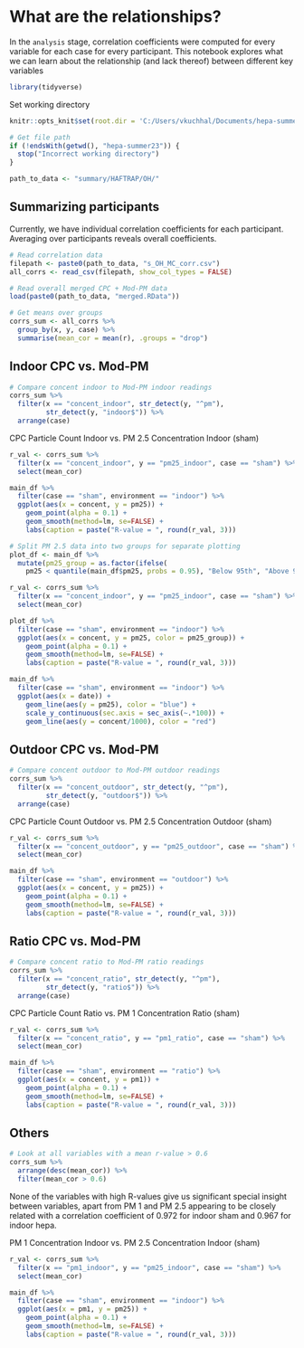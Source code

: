 # What are the relationships?
In the `analysis` stage, correlation coefficients were computed for every variable for each case for every participant. This notebook explores what we can learn about the relationship (and lack thereof) between different key variables

```r
library(tidyverse)
```

Set working directory
```r
knitr::opts_knit$set(root.dir = 'C:/Users/vkuchhal/Documents/hepa-summer23')
```

```r
# Get file path
if (!endsWith(getwd(), "hepa-summer23")) {
  stop("Incorrect working directory")
}
```

```r
path_to_data <- "summary/HAFTRAP/OH/"
```

## Summarizing participants
Currently, we have individual correlation coefficients for each participant. Averaging over participants reveals overall coefficients.

```r
# Read correlation data
filepath <- paste0(path_to_data, "s_OH_MC_corr.csv")
all_corrs <- read_csv(filepath, show_col_types = FALSE)
```

```r
# Read overall merged CPC + Mod-PM data
load(paste0(path_to_data, "merged.RData"))
```


```r
# Get means over groups
corrs_sum <- all_corrs %>%
  group_by(x, y, case) %>%
  summarise(mean_cor = mean(r), .groups = "drop")
```

## Indoor CPC vs. Mod-PM
```r
# Compare concent indoor to Mod-PM indoor readings
corrs_sum %>%
  filter(x == "concent_indoor", str_detect(y, "^pm"), 
         str_detect(y, "indoor$")) %>%
  arrange(case)
```
CPC Particle Count Indoor vs. PM 2.5 Concentration Indoor (sham)
```r
r_val <- corrs_sum %>%
  filter(x == "concent_indoor", y == "pm25_indoor", case == "sham") %>%
  select(mean_cor)

main_df %>%
  filter(case == "sham", environment == "indoor") %>%
  ggplot(aes(x = concent, y = pm25)) +
    geom_point(alpha = 0.1) +
    geom_smooth(method=lm, se=FALSE) +
    labs(caption = paste("R-value = ", round(r_val, 3)))
```
```r
# Split PM 2.5 data into two groups for separate plotting
plot_df <- main_df %>%
  mutate(pm25_group = as.factor(ifelse(
    pm25 < quantile(main_df$pm25, probs = 0.95), "Below 95th", "Above 95th")))

r_val <- corrs_sum %>%
  filter(x == "concent_indoor", y == "pm25_indoor", case == "sham") %>%
  select(mean_cor)

plot_df %>%
  filter(case == "sham", environment == "indoor") %>%
  ggplot(aes(x = concent, y = pm25, color = pm25_group)) +
    geom_point(alpha = 0.1) +
    geom_smooth(method=lm, se=FALSE) +
    labs(caption = paste("R-value = ", round(r_val, 3)))
```


```r
main_df %>%
  filter(case == "sham", environment == "indoor") %>%
  ggplot(aes(x = date)) +
    geom_line(aes(y = pm25), color = "blue") +
    scale_y_continuous(sec.axis = sec_axis(~.*100)) +
    geom_line(aes(y = concent/1000), color = "red")
```


## Outdoor CPC vs. Mod-PM
```r
# Compare concent outdoor to Mod-PM outdoor readings
corrs_sum %>%
  filter(x == "concent_outdoor", str_detect(y, "^pm"), 
         str_detect(y, "outdoor$")) %>%
  arrange(case)
```
CPC Particle Count Outdoor vs. PM 2.5 Concentration Outdoor (sham)
```r
r_val <- corrs_sum %>%
  filter(x == "concent_outdoor", y == "pm25_outdoor", case == "sham") %>%
  select(mean_cor)

main_df %>%
  filter(case == "sham", environment == "outdoor") %>%
  ggplot(aes(x = concent, y = pm25)) +
    geom_point(alpha = 0.1) +
    geom_smooth(method=lm, se=FALSE) +
    labs(caption = paste("R-value = ", round(r_val, 3)))
```

## Ratio CPC vs. Mod-PM
```r
# Compare concent ratio to Mod-PM ratio readings
corrs_sum %>%
  filter(x == "concent_ratio", str_detect(y, "^pm"), 
         str_detect(y, "ratio$")) %>%
  arrange(case)
```
CPC Particle Count Ratio vs. PM 1 Concentration Ratio (sham)
```r
r_val <- corrs_sum %>%
  filter(x == "concent_ratio", y == "pm1_ratio", case == "sham") %>%
  select(mean_cor)

main_df %>%
  filter(case == "sham", environment == "ratio") %>%
  ggplot(aes(x = concent, y = pm1)) +
    geom_point(alpha = 0.1) +
    geom_smooth(method=lm, se=FALSE) +
    labs(caption = paste("R-value = ", round(r_val, 3)))
```

## Others
```r
# Look at all variables with a mean r-value > 0.6
corrs_sum %>% 
  arrange(desc(mean_cor)) %>% 
  filter(mean_cor > 0.6)
```
None of the variables with high R-values give us significant special insight between variables, apart from PM 1 and PM 2.5 appearing to be closely related with a correlation coefficient of 0.972 for indoor sham and 0.967 for indoor hepa.

PM 1 Concentration Indoor vs. PM 2.5 Concentration Indoor (sham)
```r
r_val <- corrs_sum %>%
  filter(x == "pm1_indoor", y == "pm25_indoor", case == "sham") %>%
  select(mean_cor)

main_df %>%
  filter(case == "sham", environment == "indoor") %>%
  ggplot(aes(x = pm1, y = pm25)) +
    geom_point(alpha = 0.1) +
    geom_smooth(method=lm, se=FALSE) +
    labs(caption = paste("R-value = ", round(r_val, 3)))
```